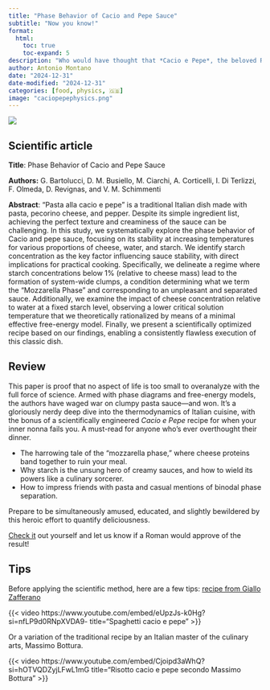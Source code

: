 ```yaml
---
title: "Phase Behavior of Cacio and Pepe Sauce"
subtitle: "Now you know!"
format:
  html:
    toc: true
    toc-expand: 5
description: "Who would have thought that *Cacio e Pepe*, the beloved Roman dish of pecorino cheese, pepper, and pasta, could become the subject of highbrow scientific inquiry? Yet here we are, with physicists meticulously analyzing cheese clumps and starch behavior to solve humanity's most pressing culinary mystery: how to make the sauce creamy without transforming it into a mozzarella-like disaster."
author: Antonio Montano
date: "2024-12-31"
date-modified: "2024-12-31"
categories: [food, physics, 🇬🇧]
image: "caciopepephysics.png"
---
```


::: {.column-margin}
![](caciopepephysics.png)
:::

## Scientific article

**Title**: Phase Behavior of Cacio and Pepe Sauce

**Authors:** G. Bartolucci, D. M. Busiello, M. Ciarchi, A. Corticelli, I. Di Terlizzi, F. Olmeda, D. Revignas, and V. M. Schimmenti

**Abstract**: "Pasta alla cacio e pepe" is a traditional Italian dish made with pasta, pecorino cheese, and pepper. Despite its simple ingredient list, achieving the perfect texture and creaminess of the sauce can be challenging. In this study, we systematically explore the phase behavior of Cacio and pepe sauce, focusing on its stability at increasing temperatures for various proportions of cheese, water, and starch. We identify starch concentration as the key factor influencing sauce stability, with direct implications for practical cooking. Specifically, we delineate a regime where starch concentrations below 1% (relative to cheese mass) lead to the formation of system-wide clumps, a condition determining what we term the "Mozzarella Phase" and corresponding to an unpleasant and separated sauce. Additionally, we examine the impact of cheese concentration relative to water at a fixed starch level, observing a lower critical solution temperature that we theoretically rationalized by means of a minimal effective free-energy model. Finally, we present a scientifically optimized recipe based on our findings, enabling a consistently flawless execution of this classic dish.

## Review

This paper is proof that no aspect of life is too small to overanalyze with the full force of science. Armed with phase diagrams and free-energy models, the authors have waged war on clumpy pasta sauce—and won. It’s a gloriously nerdy deep dive into the thermodynamics of Italian cuisine, with the bonus of a scientifically engineered *Cacio e Pepe* recipe for when your inner nonna fails you. A must-read for anyone who’s ever overthought their dinner.

- The harrowing tale of the “mozzarella phase,” where cheese proteins band together to ruin your meal.  
- Why starch is the unsung hero of creamy sauces, and how to wield its powers like a culinary sorcerer.  
- How to impress friends with pasta and casual mentions of binodal phase separation.  

Prepare to be simultaneously amused, educated, and slightly bewildered by this heroic effort to quantify deliciousness.  

[Check it](https://arxiv.org/abs/2501.00536) out yourself and let us know if a Roman would approve of the result!

## Tips

Before applying the scientific method, here are a few tips: [recipe from Giallo Zafferano](https://www.giallozafferano.com/recipes/Spaghetti-Cacio-e-Pepe-Pecorino-and-black-pepper-spaghetti.html)

{{< video https://www.youtube.com/embed/eUpzJs-k0Hg?si=nfLP9d0RNpXVDA9-
    title="Spaghetti cacio e pepe"
>}}

Or a variation of the traditional recipe by an Italian master of the culinary arts, Massimo Bottura.

{{< video https://www.youtube.com/embed/Cjoipd3aWhQ?si=hOTVQDZyjLFwL1mG
    title="Risotto cacio e pepe secondo Massimo Bottura"
>}}

